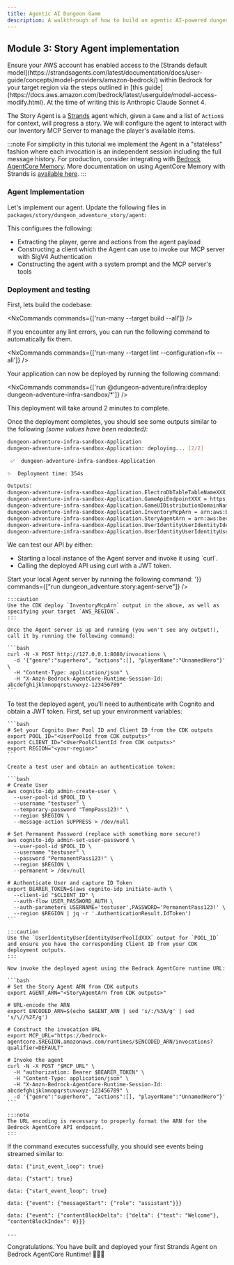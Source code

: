 ```yaml
---
title: Agentic AI Dungeon Game
description: A walkthrough of how to build an agentic AI-powered dungeon adventure game using the @aws/nx-plugin.
---
```




## Module 3: Story Agent implementation

<Aside type="caution">
Ensure your AWS account has enabled access to the [Strands default model](https://strandsagents.com/latest/documentation/docs/user-guide/concepts/model-providers/amazon-bedrock/) within Bedrock for your target region via the steps outlined in [this guide](https://docs.aws.amazon.com/bedrock/latest/userguide/model-access-modify.html). At the time of writing this is Anthropic Claude Sonnet 4.
</Aside>

The Story Agent is a [Strands](https://strandsagents.com/) agent which, given a `Game` and a list of `Action`s for context, will progress a story. We will configure the agent to interact with our Inventory MCP Server to manage the player's available items.

:::note
For simplicity in this tutorial we implement the Agent in a "stateless" fashion where each invocation is an independent session including the full message history. For production, consider integrating with [Bedrock AgentCore Memory](https://docs.aws.amazon.com/bedrock-agentcore/latest/devguide/memory.html). More documentation on using AgentCore Memory with Strands is [available here](https://github.com/aws/bedrock-agentcore-sdk-python/tree/main/src/bedrock_agentcore/memory/integrations/strands).
:::

### Agent Implementation

Let's implement our agent. Update the following files in `packages/story/dungeon_adventure_story/agent`:

<Tabs>
  <TabItem label="main.py">
<E2ECode lang="python" path="dungeon-adventure/3/main.py.template" />
  </TabItem>
  <TabItem label="agent.py">
<E2ECode lang="python" path="dungeon-adventure/3/agent.py.template" />
  </TabItem>
</Tabs>

This configures the following:

- Extracting the player, genre and actions from the agent payload
- Constructing a client which the Agent can use to invoke our MCP server with SigV4 Authentication
- Constructing the agent with a system prompt and the MCP server's tools

### Deployment and testing

First, lets build the codebase:

<NxCommands commands={['run-many --target build --all']} />

<Aside type="tip">
If you encounter any lint errors, you can run the following command to automatically fix them.

<NxCommands commands={['run-many --target lint --configuration=fix --all']} />
</Aside>

Your application can now be deployed by running the following command:

<NxCommands commands={['run @dungeon-adventure/infra:deploy dungeon-adventure-infra-sandbox/*']} />

This deployment will take around 2 minutes to complete.


Once the deployment completes, you should see some outputs similar to the following _(some values have been redacted)_:

```bash
dungeon-adventure-infra-sandbox-Application
dungeon-adventure-infra-sandbox-Application: deploying... [2/2]

 ✅  dungeon-adventure-infra-sandbox-Application

✨  Deployment time: 354s

Outputs:
dungeon-adventure-infra-sandbox-Application.ElectroDbTableTableNameXXX = dungeon-adventure-infra-sandbox-Application-ElectroDbTableXXX-YYY
dungeon-adventure-infra-sandbox-Application.GameApiEndpointXXX = https://xxx.execute-api.region.amazonaws.com/prod/
dungeon-adventure-infra-sandbox-Application.GameUIDistributionDomainNameXXX = xxx.cloudfront.net
dungeon-adventure-infra-sandbox-Application.InventoryMcpArn = arn:aws:bedrock-agentcore:region:xxxxxxx:runtime/dungeonadventureventoryMcpServerXXXX-YYYY
dungeon-adventure-infra-sandbox-Application.StoryAgentArn = arn:aws:bedrock-agentcore:region:xxxxxxx:runtime/dungeonadventurecationStoryAgentXXXX-YYYY
dungeon-adventure-infra-sandbox-Application.UserIdentityUserIdentityIdentityPoolIdXXX = region:xxx
dungeon-adventure-infra-sandbox-Application.UserIdentityUserIdentityUserPoolIdXXX = region_xxx
```

We can test our API by either:
<ul>
<li>Starting a local instance of the Agent server and invoke it using `curl`.</li>
<li>Calling the deployed API using curl with a JWT token.</li>
</ul>

<Tabs>
  <TabItem label="Local">
  Start your local Agent server by running the following command:
    <NxCommands highlights={['arn:aws:bedrock-agentcore:region:xxxxxxx:runtime/dungeonadventureventoryMcpServerXXXX-YYYY', 'region']} env={{INVENTORY_MCP_ARN:"arn:aws:bedrock-agentcore:region:xxxxxxx:runtime/dungeonadventureventoryMcpServerXXXX-YYYY", AWS_REGION: '<region>'}} commands={["run dungeon_adventure.story:agent-serve"]} />

    :::caution
    Use the CDK deploy `InventoryMcpArn` output in the above, as well as specifying your target `AWS_REGION`.
    :::

    Once the Agent server is up and running (you won't see any output!), call it by running the following command:

    ```bash
    curl -N -X POST http://127.0.0.1:8080/invocations \
      -d '{"genre":"superhero", "actions":[], "playerName":"UnnamedHero"}' \
      -H "Content-Type: application/json" \
      -H "X-Amzn-Bedrock-AgentCore-Runtime-Session-Id: abcdefghijklmnopqrstuvwxyz-123456789"
    ```
  </TabItem>
  <TabItem label="Deployed">
    To test the deployed agent, you'll need to authenticate with Cognito and obtain a JWT token. First, set up your environment variables:

    ```bash
    # Set your Cognito User Pool ID and Client ID from the CDK outputs
    export POOL_ID="<UserPoolId from CDK outputs>"
    export CLIENT_ID="<UserPoolClientId from CDK outputs>"
    export REGION="<your-region>"
    ```

    Create a test user and obtain an authentication token:

    ```bash
    # Create User
    aws cognito-idp admin-create-user \
      --user-pool-id $POOL_ID \
      --username "testuser" \
      --temporary-password "TempPass123!" \
      --region $REGION \
      --message-action SUPPRESS > /dev/null

    # Set Permanent Password (replace with something more secure!)
    aws cognito-idp admin-set-user-password \
      --user-pool-id $POOL_ID \
      --username "testuser" \
      --password "PermanentPass123!" \
      --region $REGION \
      --permanent > /dev/null

    # Authenticate User and capture ID Token
    export BEARER_TOKEN=$(aws cognito-idp initiate-auth \
      --client-id "$CLIENT_ID" \
      --auth-flow USER_PASSWORD_AUTH \
      --auth-parameters USERNAME='testuser',PASSWORD='PermanentPass123!' \
      --region $REGION | jq -r '.AuthenticationResult.IdToken')
    ```

    :::caution
    Use the `UserIdentityUserIdentityUserPoolIdXXX` output for `POOL_ID` and ensure you have the corresponding Client ID from your CDK deployment outputs.
    :::

    Now invoke the deployed agent using the Bedrock AgentCore runtime URL:

    ```bash
    # Set the Story Agent ARN from CDK outputs
    export AGENT_ARN="<StoryAgentArn from CDK outputs>"

    # URL-encode the ARN
    export ENCODED_ARN=$(echo $AGENT_ARN | sed 's/:/%3A/g' | sed 's/\//%2F/g')

    # Construct the invocation URL
    export MCP_URL="https://bedrock-agentcore.$REGION.amazonaws.com/runtimes/$ENCODED_ARN/invocations?qualifier=DEFAULT"

    # Invoke the agent
    curl -N -X POST "$MCP_URL" \
      -H "authorization: Bearer $BEARER_TOKEN" \
      -H "Content-Type: application/json" \
      -H "X-Amzn-Bedrock-AgentCore-Runtime-Session-Id: abcdefghijklmnopqrstuvwxyz-123456789" \
      -d '{"genre":"superhero", "actions":[], "playerName":"UnnamedHero"}'
    ```

    :::note
    The URL encoding is necessary to properly format the ARN for the Bedrock AgentCore API endpoint.
    :::
  </TabItem>
</Tabs>

If the command executes successfully, you should see events being streamed similar to:

```
data: {"init_event_loop": true}

data: {"start": true}

data: {"start_event_loop": true}

data: {"event": {"messageStart": {"role": "assistant"}}}

data: {"event": {"contentBlockDelta": {"delta": {"text": "Welcome"}, "contentBlockIndex": 0}}}

...
```

Congratulations. You have built and deployed your first Strands Agent on Bedrock AgentCore Runtime!  🎉🎉🎉
